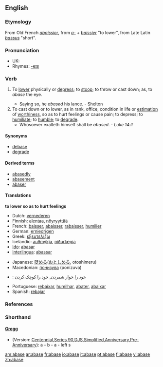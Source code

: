 ==English==

===Etymology===
From Old French ''[[abaissier]]'', from ''[[a-]]'' + ''[[baissier]]'' "to lower", from Late Latin ''[[bassus]]'' "short".

===Pronunciation===
*UK: {{IPA|/əˈbeɪs/}}
*Rhymes: [[Rhymes:English:-eɪs|-eɪs]]

===Verb===
{{en-verb|abas|ing}}

# {{archaic}} To [[lower]] physically or [[depress]]; to [[stoop]]; to throw or cast down; as, to ''abase'' the eye.
#* Saying so, he ''abased'' his lance. - Shelton
# To cast down or to lower, as in rank, office, condition in life or [[estimation]] of [[worthiness]], so as to hurt feelings or cause pain; to depress; to [[humiliate]]; to [[humble]]; to [[degrade]].
#* Whosoever exalteth himself shall be ''abased''. - ''Luke 14:ll''

====Synonyms====
*[[debase]]
*[[degrade]]

====Derived terms====
*[[abasedly]]
*[[abasement]]
*[[abaser]]

====Translations====
'''to lower so as to hurt feelings'''
{{top}}
*Dutch: [[vernederen]]
*Finnish: [[alentaa]], [[nöyryyttää]]
*French: [[baisser]], [[abaisser]], [[rabaisser]], [[humilier]]
*German: [[erniedrigen]]
*Greek: [[εξευτελίζω]]
*Icelandic: [[auðmýkja]], [[niðurlægja]]
*[[Ido]]: [[abasar]]
*[[Interlingua]]: [[abassar]]
{{mid}}
*Japanese: [[貶める]]([[おとしめる]], otoshimeru)
*Macedonian: [[понизува]] (ponizuva)
*{{ttbc|Persian}}: [[خود را خوار شمردن]], [[خود را کوچک کردن]]
*Portuguese: [[rebaixar]], [[humilhar]], [[abater]], [[abaixar]]
*Spanish: [[rebajar]]
{{bottom}}

===References===
{{R:Century 1911}}
{{R:Webster 1913}}

===Shorthand===

====[http://en.wikipedia.org/wiki/Gregg_Shorthand Gregg]====
* (Version: [http://en.wikipedia.org/wiki/Gregg_Shorthand#Centennial_Gregg_Shorthand Centennial],[http://en.wikipedia.org/wiki/Gregg_Shorthand#Series_90_Gregg_Shorthand Series 90],[http://en.wikipedia.org/wiki/Gregg_Shorthand#Diamond_Jubilee_Gregg_Shorthand DJS],[http://en.wikipedia.org/wiki/Gregg_Shorthand#Simplified_Gregg_Shorthand Simplified],[http://en.wikipedia.org/wiki/Gregg_Shorthand#Anniversary_Gregg_Shorthand Anniversary],[http://en.wikipedia.org/wiki/Gregg_Shorthand#Pre-Anniversary_Gregg_Shorthand Pre-Anniversary]): a - b - a - left s

[[am:abase]]
[[ar:abase]]
[[fr:abase]]
[[io:abase]]
[[it:abase]]
[[pt:abase]]
[[fi:abase]]
[[vi:abase]]
[[zh:abase]]
